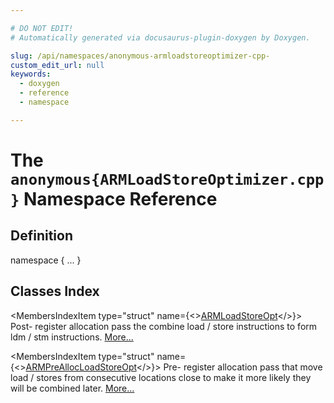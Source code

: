 ```yaml
---

# DO NOT EDIT!
# Automatically generated via docusaurus-plugin-doxygen by Doxygen.

slug: /api/namespaces/anonymous-armloadstoreoptimizer-cpp-
custom_edit_url: null
keywords:
  - doxygen
  - reference
  - namespace

---
```





# The `anonymous{ARMLoadStoreOptimizer.cpp}` Namespace Reference

<DoxygenPage pluginConfig={pluginConfig}>



## Definition

<CodeBlock>namespace &#123; ... &#125;</CodeBlock>

## Classes Index

<MembersIndex>

<MembersIndexItem
  type="struct"
  name={<><a href="/docs/api/structs/anonymous-namespace-armloadstoreoptimizer-cpp-/armloadstoreopt">ARMLoadStoreOpt</a></>}>
Post- register allocation pass the combine load / store instructions to form ldm / stm instructions. <a href="/docs/api/structs/anonymous-namespace-armloadstoreoptimizer-cpp-/armloadstoreopt/#details">More...</a>
</MembersIndexItem>

<MembersIndexItem
  type="struct"
  name={<><a href="/docs/api/structs/anonymous-namespace-armloadstoreoptimizer-cpp-/armpreallocloadstoreopt">ARMPreAllocLoadStoreOpt</a></>}>
Pre- register allocation pass that move load / stores from consecutive locations close to make it more likely they will be combined later. <a href="/docs/api/structs/anonymous-namespace-armloadstoreoptimizer-cpp-/armpreallocloadstoreopt/#details">More...</a>
</MembersIndexItem>

</MembersIndex>


</DoxygenPage>

